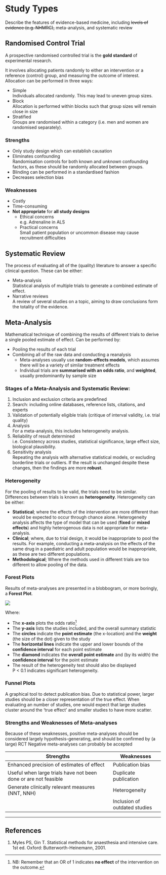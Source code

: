 # Study Types

::: dual
Describe the features of evidence-based medicine, including ~~levels of evidence (e.g. NHMRC),~~ meta-analysis, and systematic review
:::

## Randomised Control Trial

A prospective randomised controlled trial is the **gold standard** of experimental research.

It involves allocating patients randomly to either an intervention or a reference (control) group, and measuring the outcome of interest. Allocation can be performed in three ways:

* Simple\
Individuals allocated randomly. This may lead to uneven group sizes.
* Block\
  Allocation is performed within blocks such that group sizes will remain close in size
* Stratified\
Groups are randomised within a category (i.e. men and women are randomised separately).

### Strengths

* Only study design which can establish causation
* Eliminates confounding \
Randomisation controls for both known and *unknown* confounding factors, as these should be randomly allocated between groups.
* Blinding can be performed in a standardised fashion
* Decreases selection bias

### Weaknesses

* Costly
* Time-consuming
* **Not appropriate** for **all study designs**
    * Ethical concerns\
    e.g. Adrenaline in ALS
    * Practical concerns\
    Small patient population or uncommon disease may cause recruitment difficulties


## Systematic Review

The process of evaluating all of the (quality) literature to answer a specific clinical question. These can be either:

* Meta-analysis\
Statistical analysis of multiple trials to generate a combined estimate of effect.
* Narrative reviews\
A review of several studies on a topic, aiming to draw conclusions form the totality of the evidence.

## Meta-Analysis

Mathematical technique of combining the results of different trials to derive a single pooled estimate of effect. Can be performed by:

* Pooling the results of each trial\
* Combining all of the raw data and conducting a reanalysis
    * Meta-analyses usually use **random-effects models**, which assumes there will be a variety of similar treatment effects
    * Individual trials are **summarised with an odds ratio**, and **weighted**, usually predominantly by sample size


### Stages of a Meta-Analysis and Systematic Review:

1. Inclusion and exclusion criteria are predefined
2. Search: including online databases, reference lists, citations, and experts
3. Validation of potentially eligible trials (critique of interval validity, i.e. trial quality)
4. Analysis\
For a meta-analysis, this includes heterogeneity analysis.
5. Reliability of result determined\
i.e. Consistency across studies, statistical significance, large effect size, biological plausibility.
6. Sensitivity analysis\
Repeating the analysis with alternative statistical models, or excluding borderline trials or outliers. If the result is unchanged despite these changes, then the findings are more **robust**.

### Heterogeneity

For the pooling of results to be valid, the trials need to be similar. Differences between trials is known as **heterogeneity**. Heterogeneity can be either:

* **Statistical**; where the effects of the intervention are more different than would be expected to occur through chance alone. Heterogeneity analysis affects the type of model that can be used (**fixed** or **mixed effects**) and highly heterogenous data is not appropriate for meta-analysis.
* **Clinical**; where, due to trial design, it would be inappropriate to pool the results. For example, conducting a meta-analysis on the effects of the same drug in a paediatric and adult population would be inappropriate, as these are two different populations.
* **Methodological**; Where the methods used in different trials are too different to allow pooling of the data.

### Forest Plots

Results of meta-analyses are presented in a blobbogram, or more boringly, a **Forest Plot**.

<img src="/resources/forest.svg">

Where:

* The **x-axis** plots the odds ratio^[NB: Remember that an OR of 1 indicates **no effect** of the intervention on the outcome.]
* The **y-axis** lists the studies included, and the overall summary statistic
* The **circles** indicate the **point estimate** (the x-location) and the **weight** (the size of the dot) given to the study
* The **horizontal lines** indicate the upper and lower bounds of the **confidence interval** for each point estimate
* The **diamond** indicates the **overall point estimate** and (by its width) the **confidence interval** for the point estimate
* The result of the heterogeneity test should also be displayed\
P < 0.1 indicates significant heterogeneity.

### Funnel Plots

A graphical tool to detect publication bias. Due to statistical power, larger studies should be a closer representation of the true effect. When evaluating an number of studies, one would expect that large studies cluster around the 'true effect' and smaller studies to have more scatter.

### Strengths and Weaknesses of Meta-analyses

:::info
Because of these weaknesses, positive meta-analyses should be considered largely hypothesis-generating, and should be confirmed by (a large) RCT
Negative meta-analyses can probably be accepted
:::

|                            Strengths                            |           Weaknesses          |
|-----------------------------------------------------------------+-------------------------------|
| Enhanced precision of estimates of effect                       | Publication bias              |
| Useful when large trials have not been done or are not feasible | Duplicate publication         |
| Generate clinically relevant measures (NNT, NNH)                | Heterogeneity                 |
|                                                                 | Inclusion of outdated studies |



---

## References

1. Myles PS, Gin T. Statistical methods for anaesthesia and intensive care. 1st ed. Oxford: Butterworth-Heinemann, 2001.
